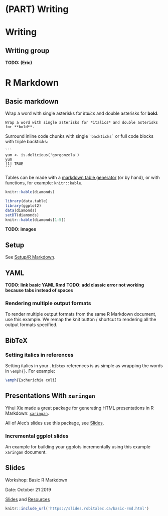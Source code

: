 # (PART) Writing {-} 

# Writing

## Writing group
**TODO: (Eric)**


# R Markdown

## Basic markdown

Wrap a word with single asterisks for *italics* and double asterisks for **bold**.

```
Wrap a word with single asterisks for *italics* and double asterisks for **bold**.
```


Surround inline code chunks with single `` `backticks` `` or full code blocks with triple backticks:

````
```
yum <- is.delicious('gorgonzola')
yum
[1] TRUE
```
````

Tables can be made with a [markdown table generator](http://www.tablesgenerator.com/markdown_tables#) (or by hand), or with functions, for example: `knitr::kable`.


```r
knitr::kable(diamonds)
```

```r
library(data.table)
library(ggplot2)
data(diamonds)
setDT(diamonds)
knitr::kable(diamonds[1:5])
```



**TODO: images**

## Setup

See [Setup/R Markdown](#rmd-setup).

## YAML
**TODO: link basic YAML Rmd**
**TODO: add classic error not working because tabs instead of spaces**

### Rendering multiple output formats {#rmd-multiple-output}

To render multiple output formats from the same R Markdown document, use this example. We remap the knit button / shortcut to rendering all the output formats specified. 


<script src='https://gitlab.com/snippets/1976028.js'></script>

## BibTeX

### Setting italics in references

Setting italics in your `.bibtex` references is as simple as wrapping the words in `\emph{}`. For example:

```latex
\emph{Escherichia coli}
```

## Presentations With `xaringan`

Yihui Xie made a great package for generating HTML presentations in R Markdown: [`xaringan`](https://bookdown.org/yihui/rmarkdown/xaringan.html). 

All of Alec's slides use this package, see [Slides](Slides). 


### Incremental ggplot slides
An example for building your ggplots incrementally using this example `xaringan` document. 


<script src='https://gitlab.com/snippets/1954903.js'></script>


## Slides {#rmd-slides}
Workshop: Basic R Markdown 

Date: October 21 2019

[Slides](https://slides.robitalec.ca/basic-rmd.html) and [Resources](https://gitlab.com/robit.a/workshops/-/archive/master/workshops-master.zip?path=basic-rmd)

```r
knitr::include_url('https://slides.robitalec.ca/basic-rmd.html')
```
